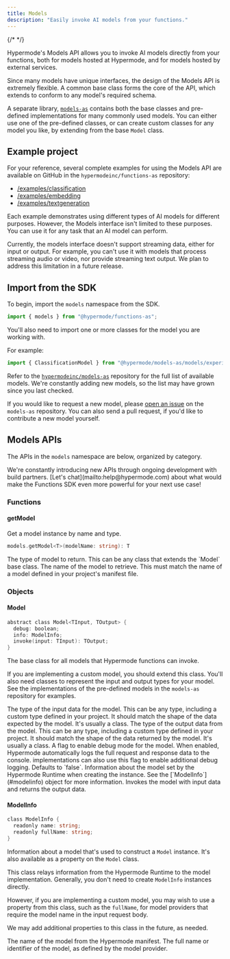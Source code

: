 ```yaml
---
title: Models
description: "Easily invoke AI models from your functions."
---
```


{/* <!-- vale Google.Headings = NO --> */}

Hypermode's Models API allows you to invoke AI models directly from your functions,
both for models hosted at Hypermode, and for models hosted by external services.

Since many models have unique interfaces, the design of the Models API is extremely
flexible. A common base class forms the core of the API, which extends to conform to
any model's required schema.

A separate library, [`models-as`](https://github.com/hypermodeinc/models-as) contains
both the base classes and pre-defined implementations for many commonly used models.
You can either use one of the pre-defined classes, or can create custom classes for
any model you like, by extending from the base `Model` class.

## Example project

For your reference, several complete examples for using the Models API are available
on GitHub in the `hypermodeinc/functions-as` repository:

- [/examples/classification](https://github.com/hypermodeinc/functions-as/tree/main/examples/classification)
- [/examples/embedding](https://github.com/hypermodeinc/functions-as/tree/main/examples/embedding)
- [/examples/textgeneration](https://github.com/hypermodeinc/functions-as/tree/main/examples/textgeneration)

Each example demonstrates using different types of AI models for different purposes.
However, the Models interface isn't limited to these purposes. You can use it for any
task that an AI model can perform.

<Note>
  Currently, the models interface doesn't support streaming data, either for
  input or output. For example, you can't use it with models that process
  streaming audio or video, nor provide streaming text output. We plan to
  address this limitation in a future release.
</Note>

## Import from the SDK

To begin, import the `models` namespace from the SDK.

<CodeGroup>

```ts AssemblyScript
import { models } from "@hypermode/functions-as";
```

</CodeGroup>

You'll also need to import one or more classes for the model you are working with.

For example:

<CodeGroup>

```ts AssemblyScript
import { ClassificationModel } from "@hypermode/models-as/models/experimental/classification";
```

Refer to the [`hypermodeinc/models-as`](https://github.com/hypermodeinc/models-as/tree/main/src/models)
repository for the full list of available models. We're constantly adding new models, so the
list may have grown since you last checked.

If you would like to request a new model, please [open an issue](https://github.com/hypermodeinc/models-as/issues)
on the `models-as` repository. You can also send a pull request, if you'd like to contribute a new model yourself.

</CodeGroup>

## Models APIs

The APIs in the `models` namespace are below, organized by category.

<Tip>
  We're constantly introducing new APIs through ongoing development with build
  partners. [Let's chat](mailto:help@hypermode.com) about what would make the
  Functions SDK even more powerful for your next use case!
</Tip>

### Functions

#### getModel

Get a model instance by name and type.

```go
models.getModel<T>(modelName: string): T
```

<ResponseField name="T" type="Type" required>
  The type of model to return. This can be any class that extends the `Model`
  base class.
</ResponseField>

<ResponseField name="modelName" type="string" required>
  The name of the model to retrieve. This must match the name of a model defined
  in your project's manifest file.
</ResponseField>

### Objects

#### Model

```go
abstract class Model<TInput, TOutput> {
  debug: boolean;
  info: ModelInfo;
  invoke(input: TInput): TOutput;
}
```

The base class for all models that Hypermode functions can invoke.

<Tip>

If you are implementing a custom model, you should extend this class.
You'll also need classes to represent the input and output types for your model.
See the implementations of the pre-defined models in the `models-as` repository
for examples.

</Tip>

<ResponseField name="TInput" type="Type" required>
  The type of the input data for the model. This can be any type, including a
  custom type defined in your project. It should match the shape of the data
  expected by the model. It's usually a class.
</ResponseField>

<ResponseField name="TOutput" type="Type" required>
  The type of the output data from the model. This can be any type, including a
  custom type defined in your project. It should match the shape of the data
  returned by the model. It's usually a class.
</ResponseField>

<ResponseField name="debug" type="boolean">
  A flag to enable debug mode for the model. When enabled, Hypermode
  automatically logs the full request and response data to the console.
  implementations can also use this flag to enable additional debug logging.
  Defaults to `false`.
</ResponseField>

<ResponseField name="info" type="ModelInfo">
  Information about the model set by the Hypermode Runtime when creating the
  instance. See the [`ModelInfo`](#modelinfo) object for more information.
</ResponseField>

<ResponseField name="invoke(input)" type="function">
  Invokes the model with input data and returns the output data.
</ResponseField>

#### ModelInfo

```go
class ModelInfo {
  readonly name: string;
  readonly fullName: string;
}
```

Information about a model that's used to construct a `Model` instance.
It's also available as a property on the `Model` class.

<Info>

This class relays information from the Hypermode Runtime to the model implementation.
Generally, you don't need to create `ModelInfo` instances directly.

However, if you are implementing a custom model, you may wish to use a property from
this class, such as the `fullName`, for model providers that require the model
name in the input request body.

We may add additional properties to this class in the future, as needed.

</Info>

<ResponseField name="name" type="string">
  The name of the model from the Hypermode manifest.
</ResponseField>

<ResponseField name="fullName" type="string">
  The full name or identifier of the model, as defined by the model provider.
</ResponseField>
